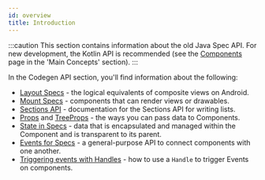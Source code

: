 ```yaml
---
id: overview
title: Introduction
---
```


:::caution
This section contains information about the old Java Spec API.
For new development, the Kotlin API is recommended (see the [Components](mainconcepts/components-basics.mdx) page in the 'Main Concepts' section).
:::

In the Codegen API section, you'll find information about the following:

* [Layout Specs](layout-specs.mdx) - the logical equivalents of composite views on Android.
* [Mount Specs](mount-specs.md) - components that can render views or drawables.
* [Sections API](sections/start.mdx) - documentation for the Sections API for writing lists.
* [Props](passing-data-to-components/props.md) and [TreeProps](passing-data-to-components/treeprops.mdx) - the ways you can pass data to Components.
* [State in Specs](state-for-specs.md) - data that is encapsulated and managed within the Component and is transparent to its parent.
* [Events for Specs](events-for-specs.md) - a general-purpose API to connect components with one another.
* [Triggering events with Handles](trigger-events.md) - how to use a `Handle` to trigger Events on components.
